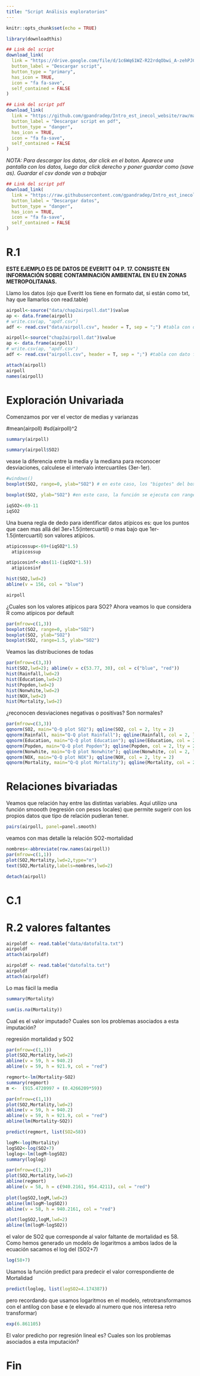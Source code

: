 ```yaml
---
title: "Script Análisis exploratorios"
---
```


```r
knitr::opts_chunk$set(echo = TRUE)
```

```r
library(downloadthis)

## Link del script
download_link(
  link = "https://drive.google.com/file/d/1c6Wq61WZ-R22rdqObwi_A-zehPJCPE5r/view",
  button_label = "Descargar script",
  button_type = "primary",
  has_icon = TRUE,
  icon = "fa fa-save",
  self_contained = FALSE
)

```

```r
## Link del script pdf
download_link(
  link = "https://github.com/gpandradep/Intro_est_inecol_website/raw/main/scripts/Explor.pdf",
  button_label = "Descargar script en pdf",
  button_type = "danger",
  has_icon = TRUE,
  icon = "fa fa-save",
  self_contained = FALSE
)
```


*NOTA: Para descargar los datos, dar click en el boton. Aparece una pantalla con los datos, luego dar click derecho y poner guardar como (save as). Guardar el csv donde van a trabajar*
```r
## Link del script pdf
download_link(
  link = "https://raw.githubusercontent.com/gpandradep/Intro_est_inecol_website/main/data/airpoll.csv",
  button_label = "Descargar datos",
  button_type = "danger",
  has_icon = TRUE,
  icon = "fa fa-save",
  self_contained = FALSE
)
```


# R.1 
 
**ESTE EJEMPLO ES DE DATOS DE EVERITT 04 P. 17. CONSISTE EN INFORMACIÓN SOBRE CONTAMINACIÓN AMBIENTAL EN EU EN ZONAS METROPOLITANAS.**

Llamo los datos (ojo que Everitt los tiene en formato dat, si están como txt, hay que llamarlos con read.table)

```r
airpoll<-source("data/chap2airpoll.dat")$value
ap <- data.frame(airpoll)
# write.csv(ap, "apdf.csv")
adf <- read.csv("data/airpoll.csv", header = T, sep = ";") #tabla con dato faltante
```

```r
airpoll<-source("chap2airpoll.dat")$value
ap <- data.frame(airpoll)
# write.csv(ap, "apdf.csv")
adf <- read.csv("airpoll.csv", header = T, sep = ";") #tabla con dato faltante
```

```r
attach(airpoll)
airpoll
names(airpoll)
```

# Exploración Univariada 

Comenzamos por ver el vector de medias  y varianzas

#mean(airpoll)
#sd(airpoll)^2

```r
summary(airpoll)

```

```r
summary(airpoll$SO2)
```


vease la diferencia entre la media y la mediana para reconocer desviaciones, calculese el intervalo intercuartiles (3er-1er).

```r
#windows()
boxplot(SO2, range=0, ylab="SO2") # en este caso, los "bigotes" del boxplot ubican el máximo (1) y el mínimo (278).
```

```r
boxplot(SO2, ylab="SO2") #en este caso, la función se ejecuta con range = 1.5 por defecto.
```

```r
iqSO2<-69-11
iqSO2
```

Una buena regla de dedo para identificar datos atípicos es: que los puntos que caen mas allá del 3er+1.5(intercuartil) o mas bajo que 1er-1.5(intercuartil) son valores atípicos.
 
```r
atipicossup<-69+(iqSO2*1.5)
  atipicossup
```

```r
atipicosinf<-abs(11-(iqSO2*1.5))
  atipicosinf
```

```r
hist(SO2,lwd=2)
abline(v = 156, col = "blue")
```

```r
airpoll
```
  
¿Cuales son los valores atípicos para SO2?
Ahora veamos lo que considera R como atípicos por default 

```r
par(mfrow=c(1,3))
boxplot(SO2, range=0, ylab="SO2")
boxplot(SO2, ylab="SO2")
boxplot(SO2, range=1.5, ylab="SO2")
```

Veamos las distribuciones de todas

```r
par(mfrow=c(3,3))
hist(SO2,lwd=2); abline(v = c(53.77, 30), col = c("blue", "red"))
hist(Rainfall,lwd=2)
hist(Education,lwd=2)
hist(Popden,lwd=2)
hist(Nonwhite,lwd=2)
hist(NOX,lwd=2)
hist(Mortality,lwd=2)
```

 ¿reconocen desviaciones negativas o positivas? Son normales?

```r
par(mfrow=c(3,3))                                                 
qqnorm(SO2, main="Q-Q plot SO2"); qqline(SO2, col = 2, lty = 2)
qqnorm(Rainfall, main="Q-Q plot Rainfall"); qqline(Rainfall, col = 2, lty = 2)
qqnorm(Education, main="Q-Q plot Education"); qqline(Education, col = 2, lty = 2)
qqnorm(Popden, main="Q-Q plot Popden"); qqline(Popden, col = 2, lty = 2)
qqnorm(Nonwhite, main="Q-Q plot Nonwhite"); qqline(Nonwhite, col = 2, lty = 2)
qqnorm(NOX, main="Q-Q plot NOX"); qqline(NOX, col = 2, lty = 2)
qqnorm(Mortality, main="Q-Q plot Mortality"); qqline(Mortality, col = 2, lty = 2)
```

# Relaciones bivariadas

Veamos que relación hay entre las distintas variables. Aquí utilizo una función smoooth (regresión con pesos locales) que permite sugerir con los propios datos que tipo de relación pudieran tener. 

```r
pairs(airpoll, panel=panel.smooth)
```

veamos con mas detalle la relación SO2-mortalidad
```r
nombres<-abbreviate(row.names(airpoll))
par(mfrow=c(1,1))
plot(SO2,Mortality,lwd=2,type="n")
text(SO2,Mortality,labels=nombres,lwd=2)
```

```r
detach(airpoll)
```

# C.1


# R.2 valores faltantes
```r
airpoldf <- read.table("data/datofalta.txt")
airpoldf
attach(airpoldf)
```

```r
airpoldf <- read.table("datofalta.txt")
airpoldf
attach(airpoldf)
```

Lo mas fácil la media 

```r
summary(Mortality)
```

```r
sum(is.na(Mortality))
```

Cual es el valor imputado? Cuales son los problemas asociados a esta imputación?

regresión mortalidad y SO2  

```r
par(mfrow=c(1,1)) 
plot(SO2,Mortality,lwd=2)
abline(v = 59, h = 940.2)
abline(v = 59, h = 921.9, col = "red")
```


```r
regmort<-lm(Mortality~SO2)
summary(regmort)
m <-  (915.4720997 + (0.4266209*59))  
```

```r
par(mfrow=c(1,1)) 
plot(SO2,Mortality,lwd=2)
abline(v = 59, h = 940.2)
abline(v = 59, h = 921.9, col = "red")
abline(lm(Mortality~SO2))
```

```r
predict(regmort, list(SO2=58)) 
```
  

```r
logM<-log(Mortality)
logSO2<-log(SO2+7)
loglog<-lm(logM~logSO2)
summary(loglog)
```

      
```r
par(mfrow=c(1,2))
plot(SO2,Mortality,lwd=2) 
abline(regmort)
abline(v = 58, h = c(940.2161, 954.4211), col = "red")
      
plot(logSO2,logM,lwd=2) 
abline(lm(logM~logSO2))
abline(v = 58, h = 940.2161, col = "red")
```


```r
plot(logSO2,logM,lwd=2) 
abline(lm(logM~logSO2))
```

el valor de SO2 que corresponde al valor faltante de mortalidad es 58. Como hemos generado un modelo de logaritmos a ambos lados de la ecuación sacamos el log del (SO2+7)
 
```r
log(58+7)
```

Usamos la función predict para predecir el valor correspondiente de Mortalidad

```r
predict(loglog, list(logSO2=4.174387)) 
```

pero recordando que usamos logaritmos en el modelo, retrotransformamos con el antilog con base e (e elevado al numero que nos interesa retro transformar)

```r
exp(6.861105)
```

El valor predicho por regresión lineal es?   Cuales son los problemas  asociados a esta imputación?

# Fin